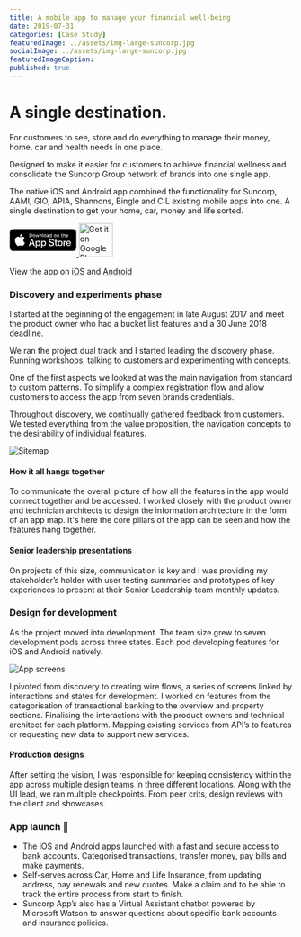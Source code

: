 ```yaml
---
title: A mobile app to manage your financial well-being
date: 2019-07-31
categories: [Case Study]
featuredImage: ../assets/img-large-suncorp.jpg
socialImage: ../assets/img-large-suncorp.jpg
featuredImageCaption: 
published: true
---
```


# A single destination. 

For customers to see, store and do everything to manage their money, home, car and health needs in one place. 

Designed to make it easier for customers to achieve financial wellness and consolidate the Suncorp Group network of brands into one single app.

The native iOS and Android app combined the functionality for Suncorp, AAMI, GIO, APIA, Shannons, Bingle and CIL existing mobile apps into one. A single destination to get your home, car, money and life sorted.

<a href='https://apps.apple.com/au/app/suncorp-app/id1383025759'>
<svg id="livetype" xmlns="http://www.w3.org/2000/svg" width="119.66407" height="60" viewBox="0 0 119.66407 40">
  <title>Download_on_the_App_Store_Badge_US-UK_RGB_blk_4SVG_092917</title>
  <g>
    <g>
      <g>
        <path d="M110.13477,0H9.53468c-.3667,0-.729,0-1.09473.002-.30615.002-.60986.00781-.91895.0127A13.21476,13.21476,0,0,0,5.5171.19141a6.66509,6.66509,0,0,0-1.90088.627A6.43779,6.43779,0,0,0,1.99757,1.99707,6.25844,6.25844,0,0,0,.81935,3.61816a6.60119,6.60119,0,0,0-.625,1.90332,12.993,12.993,0,0,0-.1792,2.002C.00587,7.83008.00489,8.1377,0,8.44434V31.5586c.00489.3105.00587.6113.01515.9219a12.99232,12.99232,0,0,0,.1792,2.0019,6.58756,6.58756,0,0,0,.625,1.9043A6.20778,6.20778,0,0,0,1.99757,38.001a6.27445,6.27445,0,0,0,1.61865,1.1787,6.70082,6.70082,0,0,0,1.90088.6308,13.45514,13.45514,0,0,0,2.0039.1768c.30909.0068.6128.0107.91895.0107C8.80567,40,9.168,40,9.53468,40H110.13477c.3594,0,.7246,0,1.084-.002.3047,0,.6172-.0039.9219-.0107a13.279,13.279,0,0,0,2-.1768,6.80432,6.80432,0,0,0,1.9082-.6308,6.27742,6.27742,0,0,0,1.6172-1.1787,6.39482,6.39482,0,0,0,1.1816-1.6143,6.60413,6.60413,0,0,0,.6191-1.9043,13.50643,13.50643,0,0,0,.1856-2.0019c.0039-.3106.0039-.6114.0039-.9219.0078-.3633.0078-.7246.0078-1.0938V9.53613c0-.36621,0-.72949-.0078-1.09179,0-.30664,0-.61426-.0039-.9209a13.5071,13.5071,0,0,0-.1856-2.002,6.6177,6.6177,0,0,0-.6191-1.90332,6.46619,6.46619,0,0,0-2.7988-2.7998,6.76754,6.76754,0,0,0-1.9082-.627,13.04394,13.04394,0,0,0-2-.17676c-.3047-.00488-.6172-.01074-.9219-.01269-.3594-.002-.7246-.002-1.084-.002Z" style="fill: #a6a6a6"/>
        <path d="M8.44483,39.125c-.30468,0-.602-.0039-.90429-.0107a12.68714,12.68714,0,0,1-1.86914-.1631,5.88381,5.88381,0,0,1-1.65674-.5479,5.40573,5.40573,0,0,1-1.397-1.0166,5.32082,5.32082,0,0,1-1.02051-1.3965,5.72186,5.72186,0,0,1-.543-1.6572,12.41351,12.41351,0,0,1-.1665-1.875c-.00634-.2109-.01464-.9131-.01464-.9131V8.44434S.88185,7.75293.8877,7.5498a12.37039,12.37039,0,0,1,.16553-1.87207,5.7555,5.7555,0,0,1,.54346-1.6621A5.37349,5.37349,0,0,1,2.61183,2.61768,5.56543,5.56543,0,0,1,4.01417,1.59521a5.82309,5.82309,0,0,1,1.65332-.54394A12.58589,12.58589,0,0,1,7.543.88721L8.44532.875H111.21387l.9131.0127a12.38493,12.38493,0,0,1,1.8584.16259,5.93833,5.93833,0,0,1,1.6709.54785,5.59374,5.59374,0,0,1,2.415,2.41993,5.76267,5.76267,0,0,1,.5352,1.64892,12.995,12.995,0,0,1,.1738,1.88721c.0029.2832.0029.5874.0029.89014.0079.375.0079.73193.0079,1.09179V30.4648c0,.3633,0,.7178-.0079,1.0752,0,.3252,0,.6231-.0039.9297a12.73126,12.73126,0,0,1-.1709,1.8535,5.739,5.739,0,0,1-.54,1.67,5.48029,5.48029,0,0,1-1.0156,1.3857,5.4129,5.4129,0,0,1-1.3994,1.0225,5.86168,5.86168,0,0,1-1.668.5498,12.54218,12.54218,0,0,1-1.8692.1631c-.2929.0068-.5996.0107-.8974.0107l-1.084.002Z"/>
      </g>
      <g id="_Group_" data-name="&lt;Group&gt;">
        <g id="_Group_2" data-name="&lt;Group&gt;">
          <g id="_Group_3" data-name="&lt;Group&gt;">
            <path id="_Path_" data-name="&lt;Path&gt;" d="M24.76888,20.30068a4.94881,4.94881,0,0,1,2.35656-4.15206,5.06566,5.06566,0,0,0-3.99116-2.15768c-1.67924-.17626-3.30719,1.00483-4.1629,1.00483-.87227,0-2.18977-.98733-3.6085-.95814a5.31529,5.31529,0,0,0-4.47292,2.72787c-1.934,3.34842-.49141,8.26947,1.3612,10.97608.9269,1.32535,2.01018,2.8058,3.42763,2.7533,1.38706-.05753,1.9051-.88448,3.5794-.88448,1.65876,0,2.14479.88448,3.591.8511,1.48838-.02416,2.42613-1.33124,3.32051-2.66914a10.962,10.962,0,0,0,1.51842-3.09251A4.78205,4.78205,0,0,1,24.76888,20.30068Z" style="fill: #fff"/>
            <path id="_Path_2" data-name="&lt;Path&gt;" d="M22.03725,12.21089a4.87248,4.87248,0,0,0,1.11452-3.49062,4.95746,4.95746,0,0,0-3.20758,1.65961,4.63634,4.63634,0,0,0-1.14371,3.36139A4.09905,4.09905,0,0,0,22.03725,12.21089Z" style="fill: #fff"/>
          </g>
        </g>
        <g>
          <path d="M42.30227,27.13965h-4.7334l-1.13672,3.35645H34.42727l4.4834-12.418h2.083l4.4834,12.418H43.438ZM38.0591,25.59082h3.752l-1.84961-5.44727h-.05176Z" style="fill: #fff"/>
          <path d="M55.15969,25.96973c0,2.81348-1.50586,4.62109-3.77832,4.62109a3.0693,3.0693,0,0,1-2.84863-1.584h-.043v4.48438h-1.8584V21.44238H48.4302v1.50586h.03418a3.21162,3.21162,0,0,1,2.88281-1.60059C53.645,21.34766,55.15969,23.16406,55.15969,25.96973Zm-1.91016,0c0-1.833-.94727-3.03809-2.39258-3.03809-1.41992,0-2.375,1.23047-2.375,3.03809,0,1.82422.95508,3.0459,2.375,3.0459C52.30227,29.01563,53.24953,27.81934,53.24953,25.96973Z" style="fill: #fff"/>
          <path d="M65.12453,25.96973c0,2.81348-1.50586,4.62109-3.77832,4.62109a3.0693,3.0693,0,0,1-2.84863-1.584h-.043v4.48438h-1.8584V21.44238H58.395v1.50586h.03418A3.21162,3.21162,0,0,1,61.312,21.34766C63.60988,21.34766,65.12453,23.16406,65.12453,25.96973Zm-1.91016,0c0-1.833-.94727-3.03809-2.39258-3.03809-1.41992,0-2.375,1.23047-2.375,3.03809,0,1.82422.95508,3.0459,2.375,3.0459C62.26711,29.01563,63.21438,27.81934,63.21438,25.96973Z" style="fill: #fff"/>
          <path d="M71.71047,27.03613c.1377,1.23145,1.334,2.04,2.96875,2.04,1.56641,0,2.69336-.80859,2.69336-1.91895,0-.96387-.67969-1.541-2.28906-1.93652l-1.60937-.3877c-2.28027-.55078-3.33887-1.61719-3.33887-3.34766,0-2.14258,1.86719-3.61426,4.51855-3.61426,2.624,0,4.42285,1.47168,4.4834,3.61426h-1.876c-.1123-1.23926-1.13672-1.9873-2.63379-1.9873s-2.52148.75684-2.52148,1.8584c0,.87793.6543,1.39453,2.25488,1.79l1.36816.33594c2.54785.60254,3.60645,1.626,3.60645,3.44238,0,2.32324-1.85059,3.77832-4.79395,3.77832-2.75391,0-4.61328-1.4209-4.7334-3.667Z" style="fill: #fff"/>
          <path d="M83.34621,19.2998v2.14258h1.72168v1.47168H83.34621v4.99121c0,.77539.34473,1.13672,1.10156,1.13672a5.80752,5.80752,0,0,0,.61133-.043v1.46289a5.10351,5.10351,0,0,1-1.03223.08594c-1.833,0-2.54785-.68848-2.54785-2.44434V22.91406H80.16262V21.44238H81.479V19.2998Z" style="fill: #fff"/>
          <path d="M86.065,25.96973c0-2.84863,1.67773-4.63867,4.29395-4.63867,2.625,0,4.29492,1.79,4.29492,4.63867,0,2.85645-1.66113,4.63867-4.29492,4.63867C87.72609,30.6084,86.065,28.82617,86.065,25.96973Zm6.69531,0c0-1.9541-.89551-3.10742-2.40137-3.10742s-2.40039,1.16211-2.40039,3.10742c0,1.96191.89453,3.10645,2.40039,3.10645S92.76027,27.93164,92.76027,25.96973Z" style="fill: #fff"/>
          <path d="M96.18606,21.44238h1.77246v1.541h.043a2.1594,2.1594,0,0,1,2.17773-1.63574,2.86616,2.86616,0,0,1,.63672.06934v1.73828a2.59794,2.59794,0,0,0-.835-.1123,1.87264,1.87264,0,0,0-1.93652,2.083v5.37012h-1.8584Z" style="fill: #fff"/>
          <path d="M109.3843,27.83691c-.25,1.64355-1.85059,2.77148-3.89844,2.77148-2.63379,0-4.26855-1.76465-4.26855-4.5957,0-2.83984,1.64355-4.68164,4.19043-4.68164,2.50488,0,4.08008,1.7207,4.08008,4.46582v.63672h-6.39453v.1123a2.358,2.358,0,0,0,2.43555,2.56445,2.04834,2.04834,0,0,0,2.09082-1.27344Zm-6.28223-2.70215h4.52637a2.1773,2.1773,0,0,0-2.2207-2.29785A2.292,2.292,0,0,0,103.10207,25.13477Z" style="fill: #fff"/>
        </g>
      </g>
    </g>
    <g id="_Group_4" data-name="&lt;Group&gt;">
      <g>
        <path d="M37.82619,8.731a2.63964,2.63964,0,0,1,2.80762,2.96484c0,1.90625-1.03027,3.002-2.80762,3.002H35.67092V8.731Zm-1.22852,5.123h1.125a1.87588,1.87588,0,0,0,1.96777-2.146,1.881,1.881,0,0,0-1.96777-2.13379h-1.125Z" style="fill: #fff"/>
        <path d="M41.68068,12.44434a2.13323,2.13323,0,1,1,4.24707,0,2.13358,2.13358,0,1,1-4.24707,0Zm3.333,0c0-.97607-.43848-1.54687-1.208-1.54687-.77246,0-1.207.5708-1.207,1.54688,0,.98389.43457,1.55029,1.207,1.55029C44.57522,13.99463,45.01369,13.42432,45.01369,12.44434Z" style="fill: #fff"/>
        <path d="M51.57326,14.69775h-.92187l-.93066-3.31641h-.07031l-.92676,3.31641h-.91309l-1.24121-4.50293h.90137l.80664,3.436h.06641l.92578-3.436h.85254l.92578,3.436h.07031l.80273-3.436h.88867Z" style="fill: #fff"/>
        <path d="M53.85354,10.19482H54.709v.71533h.06641a1.348,1.348,0,0,1,1.34375-.80225,1.46456,1.46456,0,0,1,1.55859,1.6748v2.915h-.88867V12.00586c0-.72363-.31445-1.0835-.97168-1.0835a1.03294,1.03294,0,0,0-1.0752,1.14111v2.63428h-.88867Z" style="fill: #fff"/>
        <path d="M59.09377,8.437h.88867v6.26074h-.88867Z" style="fill: #fff"/>
        <path d="M61.21779,12.44434a2.13346,2.13346,0,1,1,4.24756,0,2.1338,2.1338,0,1,1-4.24756,0Zm3.333,0c0-.97607-.43848-1.54687-1.208-1.54687-.77246,0-1.207.5708-1.207,1.54688,0,.98389.43457,1.55029,1.207,1.55029C64.11232,13.99463,64.5508,13.42432,64.5508,12.44434Z" style="fill: #fff"/>
        <path d="M66.4009,13.42432c0-.81055.60352-1.27783,1.6748-1.34424l1.21973-.07031v-.38867c0-.47559-.31445-.74414-.92187-.74414-.49609,0-.83984.18213-.93848.50049h-.86035c.09082-.77344.81836-1.26953,1.83984-1.26953,1.12891,0,1.76563.562,1.76563,1.51318v3.07666h-.85547v-.63281h-.07031a1.515,1.515,0,0,1-1.35254.707A1.36026,1.36026,0,0,1,66.4009,13.42432Zm2.89453-.38477v-.37646l-1.09961.07031c-.62012.0415-.90137.25244-.90137.64941,0,.40527.35156.64111.835.64111A1.0615,1.0615,0,0,0,69.29543,13.03955Z" style="fill: #fff"/>
        <path d="M71.34816,12.44434c0-1.42285.73145-2.32422,1.86914-2.32422a1.484,1.484,0,0,1,1.38086.79h.06641V8.437h.88867v6.26074h-.85156v-.71143h-.07031a1.56284,1.56284,0,0,1-1.41406.78564C72.0718,14.772,71.34816,13.87061,71.34816,12.44434Zm.918,0c0,.95508.4502,1.52979,1.20313,1.52979.749,0,1.21191-.583,1.21191-1.52588,0-.93848-.46777-1.52979-1.21191-1.52979C72.72121,10.91846,72.26613,11.49707,72.26613,12.44434Z" style="fill: #fff"/>
        <path d="M79.23,12.44434a2.13323,2.13323,0,1,1,4.24707,0,2.13358,2.13358,0,1,1-4.24707,0Zm3.333,0c0-.97607-.43848-1.54687-1.208-1.54687-.77246,0-1.207.5708-1.207,1.54688,0,.98389.43457,1.55029,1.207,1.55029C82.12453,13.99463,82.563,13.42432,82.563,12.44434Z" style="fill: #fff"/>
        <path d="M84.66945,10.19482h.85547v.71533h.06641a1.348,1.348,0,0,1,1.34375-.80225,1.46456,1.46456,0,0,1,1.55859,1.6748v2.915H87.605V12.00586c0-.72363-.31445-1.0835-.97168-1.0835a1.03294,1.03294,0,0,0-1.0752,1.14111v2.63428h-.88867Z" style="fill: #fff"/>
        <path d="M93.51516,9.07373v1.1416h.97559v.74854h-.97559V13.2793c0,.47168.19434.67822.63672.67822a2.96657,2.96657,0,0,0,.33887-.02051v.74023a2.9155,2.9155,0,0,1-.4834.04541c-.98828,0-1.38184-.34766-1.38184-1.21582v-2.543h-.71484v-.74854h.71484V9.07373Z" style="fill: #fff"/>
        <path d="M95.70461,8.437h.88086v2.48145h.07031a1.3856,1.3856,0,0,1,1.373-.80664,1.48339,1.48339,0,0,1,1.55078,1.67871v2.90723H98.69v-2.688c0-.71924-.335-1.0835-.96289-1.0835a1.05194,1.05194,0,0,0-1.13379,1.1416v2.62988h-.88867Z" style="fill: #fff"/>
        <path d="M104.76125,13.48193a1.828,1.828,0,0,1-1.95117,1.30273A2.04531,2.04531,0,0,1,100.73,12.46045a2.07685,2.07685,0,0,1,2.07617-2.35254c1.25293,0,2.00879.856,2.00879,2.27V12.688h-3.17969v.0498a1.1902,1.1902,0,0,0,1.19922,1.29,1.07934,1.07934,0,0,0,1.07129-.5459Zm-3.126-1.45117h2.27441a1.08647,1.08647,0,0,0-1.1084-1.1665A1.15162,1.15162,0,0,0,101.63527,12.03076Z" style="fill: #fff"/>
      </g>
    </g>
  </g>
</svg>
</a>
<a href='https://play.google.com/store/apps/details?id=au.com.suncorp.marketplace&hl=en_AU&gl=US&pcampaignid=pcampaignidMKT-Other-global-all-co-prtnr-py-PartBadge-Mar2515-1'><img alt='Get it on Google Play' style="height: 60px;" src='https://play.google.com/intl/en_us/badges/static/images/badges/en_badge_web_generic.png'/></a>

View the app on [iOS](https://apps.apple.com/au/app/suncorp-app/id1383025759) and [Android](https://play.google.com/store/apps/details?id=au.com.suncorp.marketplace&hl=en_AU&gl=US)


<Vimeo vimeoId="285677207" />

### Discovery and experiments phase

I started at the beginning of the engagement in late August 2017 and meet the product owner who had a bucket list features and a 30 June 2018 deadline.

We ran the project dual track and I started leading the discovery phase. Running workshops, talking to customers and experimenting with concepts.

One of the first aspects we looked at was the main navigation from standard to custom patterns. To simplify a complex registration flow and allow customers to access the app from seven brands credentials.

Throughout discovery, we continually gathered feedback from customers. We tested everything from the value proposition, the navigation concepts to the desirability of individual features.

![Sitemap](../assets/img-small-appmap.jpg)


#### How it all hangs together
To communicate the overall picture of how all the features in the app would connect together and be accessed. I worked closely with the product owner and technician architects to design the information architecture in the form of an app map. It's here the core pillars of the app can be seen and how the features hang together.
    
#### Senior leadership presentations
On projects of this size, communication is key and I was providing my stakeholder’s holder with user testing summaries and prototypes of key experiences to present at their Senior Leadership team monthly updates.

### Design for development
As the project moved into development. The team size grew to seven development pods across three states. Each pod developing features for iOS and Android natively.

![App screens](../assets/img-small-suncorpffi.jpg)

I pivoted from discovery to creating wire flows, a series of screens linked by interactions and states for development. I worked on features from the categorisation of transactional banking to the overview and property sections. Finalising the interactions  with the product owners and technical architect for each platform. Mapping existing services from API’s to features or requesting new data to support new services.

#### Production designs
After setting the vision, I was responsible for keeping consistency within the app across multiple design teams in three different locations. Along with the UI lead, we ran multiple checkpoints. From peer crits, design reviews with the client and showcases.

### App launch 🚀
- The iOS and Android apps launched with a fast and secure access to bank accounts. Categorised transactions, transfer money, pay bills and make payments.
- Self-serves across Car, Home and Life Insurance, from updating address, pay renewals and new quotes. Make a claim and to be able to track the entire process from start to finish.
- Suncorp App’s also has a Virtual Assistant chatbot powered by Microsoft Watson to answer questions about specific bank accounts and insurance policies.